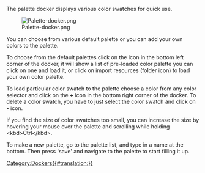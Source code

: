 The palette docker displays various color swatches for quick use.

[[File:Palette-docker.png]]

You can choose from various default palette or you can add your own colors to the palette.

To choose from the default palettes click on the  icon in the bottom left corner of the docker, it will show a list of pre-loaded color palette you can click on one and load it, or click on import resources (folder icon) to load your own color palette.

To load particular color swatch to the palette choose a color from any color selector and click on the '''+''' icon in the bottom right corner of the docker. To delete a color swatch, you have to just select the color swatch and click on '''-''' icon.

If you find the size of color swatches too small, you can increase the size by hovering your mouse over the palette and scrolling while holding &lt;kbd>Ctrl&lt;/kbd>.

To make a new palette, go to the palette list, and type in a name at the bottom. Then press 'save' and navigate to the palette to start filling it up.

[[Category:Dockers{{#translation:}}]]

